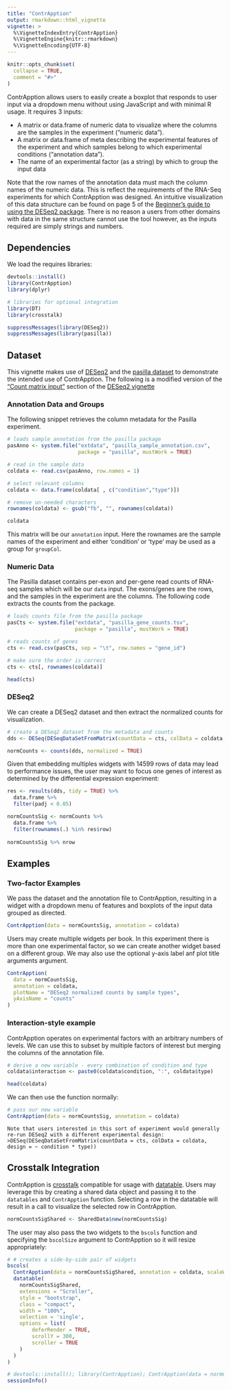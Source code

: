 ```yaml
---
title: "ContrApption"
output: rmarkdown::html_vignette
vignette: >
  %\VignetteIndexEntry{ContrApption}
  %\VignetteEngine{knitr::rmarkdown}
  %\VignetteEncoding{UTF-8}
---
```


```r
knitr::opts_chunk$set(
  collapse = TRUE,
  comment = "#>"
)
```

ContrApption allows users to easily create a boxplot that responds to user input via a dropdown menu without using JavaScript and with minimal R usage. It requires 3 inputs:

  * A matrix or data.frame of numeric data to visualize where the columns are the samples in the experiment ("numeric data").
  * A matrix or data.frame of meta describing the experimental features of the experiment and which samples
  belong to which experimental conditions ("annotation data").
  * The name of an experimental factor (as a string) by which to group the input data
    
Note that the row names of the annotation data must mach the column names of the numeric data. This is reflect the requirements of the RNA-Seq
experiments for which ContrApption was designed. An intuitive visualization of this data structure can be found on page 5 of the [Beginner’s guide to using the DESeq2 package](https://bioc.ism.ac.jp/packages/2.14/bioc/vignettes/DESeq2/inst/doc/beginner.pdf). There is no reason a users from other domains with data in the same structure cannot use the tool however, as the inputs required are simply strings and numbers.

## Dependencies

We load the requires libraries:

```r
devtools::install()
library(ContrApption)
library(dplyr)

# libraries for optional integration
library(DT)
library(crosstalk)

suppressMessages(library(DESeq2))
suppressMessages(library(pasilla))
```

## Dataset

This vignette makes use of [DESeq2](https://bioconductor.org/packages/release/bioc/html/DESeq2.html) and the [pasilla dataset](https://bioconductor.org/packages/release/data/experiment/html/pasilla.html) to demonstrate the intended use of ContrApption. The following is a modified version of the ["Count matrix input"](http://bioconductor.org/packages/release/bioc/vignettes/DESeq2/inst/doc/DESeq2.html#quick-start) section of the [DESeq2 vignette](http://bioconductor.org/packages/release/bioc/vignettes/DESeq2/inst/doc/DESeq2.html) 

### Annotation Data and Groups

The following snippet retrieves the column metadata for the Pasilla experiment.

```R

# loads sample annotation from the pasilla package
pasAnno <- system.file("extdata", "pasilla_sample_annotation.csv",
                       package = "pasilla", mustWork = TRUE)

# read in the sample data
coldata <- read.csv(pasAnno, row.names = 1)

# select relevant columns
coldata <- data.frame(coldata[ , c("condition","type")])

# remove un-needed characters
rownames(coldata) <- gsub("fb", "", rownames(coldata))

coldata
```

This matrix will be our `annotation` input. Here the rownames are the sample names of the experiment and either 'condition' or 'type' may be used as a group for `groupCol`.

### Numeric Data

The Pasilla dataset contains per-exon and per-gene read counts of RNA-seq samples which will be our `data` input. The exons/genes are the rows, and the samples in the experiment are the columns. The following code extracts the counts from the package.

```R

# loads counts file from the pasilla package 
pasCts <- system.file("extdata", "pasilla_gene_counts.tsv",
                      package = "pasilla", mustWork = TRUE)

# reads counts of genes
cts <- read.csv(pasCts, sep = "\t", row.names = "gene_id")

# make sure the order is correct
cts <- cts[, rownames(coldata)]

head(cts)
```

### DESeq2

We can create a DESeq2 dataset and then extract the normalized counts for visualization.

```R

# create a DESeq2 dataset from the metadata and counts
dds <- DESeq(DESeqDataSetFromMatrix(countData = cts, colData = coldata, design = ~ condition))

normCounts <- counts(dds, normalized = TRUE)
```

Given that embedding multiples widgets with 14599 rows of data may lead to performance issues, the user may want to focus one genes of interest as determined by the differential expression experiment:

```R

res <- results(dds, tidy = TRUE) %>% 
  data.frame %>% 
  filter(padj < 0.05)

normCountsSig <- normCounts %>%
  data.frame %>% 
  filter(rownames(.) %in% res$row)
  
normCountsSig %>% nrow
```

## Examples

### Two-factor Examples

We pass the dataset and the annotation file to ContrApption, resulting in a widget with a dropdown menu of features and boxplots of the input data grouped as directed. 

```R

ContrApption(data = normCountsSig, annotation = coldata)
```


Users may create multiple widgets per book. In this experiment there is more than one experimental factor, so we can create another widget based on a different group. We may also use the optional y-axis label anf plot title arguments argument.

```R

ContrApption(
  data = normCountsSig,
  annotation = coldata,
  plotName = "DESeq2 normalized counts by sample types",
  yAxisName = "counts"
)
```

### Interaction-style example

ContrApption operates on experimental factors with an arbitrary numbers of levels. We can use this to subset by multiple factors of interest but merging the columns of the annotation file.

```R

# derive a new variable - every combination of condition and type
coldata$interaction <- paste0(coldata$condition, ":", coldata$type)

head(coldata)
```

We can then use the function normally:

```R

# pass our new variable
ContrApption(data = normCountsSig, annotation = coldata)
```

    Note that users interested in this sort of experiment would generally re-run DESeq2 with a different experimental design: 
    >DESeq(DESeqDataSetFromMatrix(countData = cts, colData = coldata, design = ~ condition * type))

## Crosstalk Integration

ContrApption is [crosstalk](https://rstudio.github.io/crosstalk/index.html) compatible for usage with [datatable](https://rstudio.github.io/DT/). Users may leverage this by creating a shared data object and passing it to the `datatables` and `ContrApption` function. Selecting a row in the datatable will result in a call to visualize the selected row in ContrApption.

```R

normCountsSigShared <- SharedData$new(normCountsSig)
```

The user may also pass the two widgets to the `bscols` function and specifying the `bscolSize` argument to ContrApption so it will resize appropriately:

```R

# # creates a side-by-side pair of widgets
bscols(
  ContrApption(data = normCountsSigShared, annotation = coldata, scaleWidth = 0.5), # makes room for other widgets
  datatable(
    normCountsSigShared,
    extensions = "Scroller",
    style = "bootstrap",
    class = "compact",
    width = "100%",
    selection = 'single',
    options = list(
        deferRender = TRUE,
        scrollY = 300,
        scroller = TRUE
    )
  )
)
```

```R
# devtools::install(); library(ContrApption); ContrApption(data = normCountsSigShared, annotation = coldata)
sessionInfo()
```
